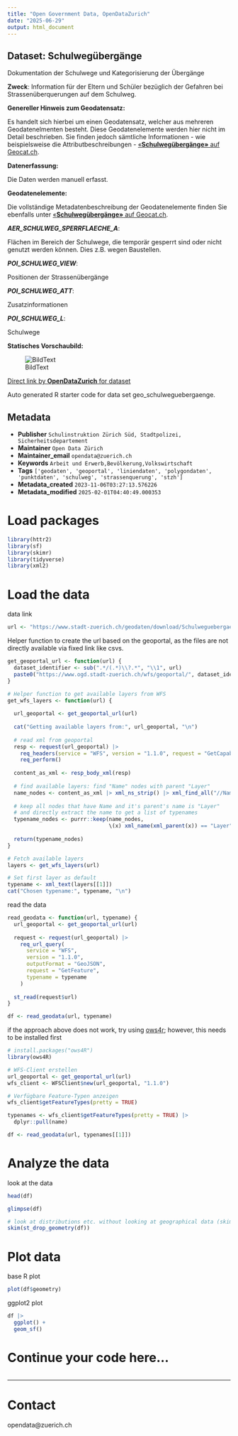 ```yaml
---
title: "Open Government Data, OpenDataZurich"
date: "2025-06-29"
output: html_document
---
```


## Dataset: Schulwegübergänge

Dokumentation der Schulwege und Kategorisierung der Übergänge

**Zweck**: Information für der Eltern und Schüler bezüglich der Gefahren bei Strassenüberquerungen auf dem Schulweg.

**Genereller Hinweis zum Geodatensatz:**

Es handelt sich hierbei um einen Geodatensatz, welcher aus mehreren Geodatenelmenten besteht. Diese Geodatenelemente werden hier nicht im Detail beschrieben. Sie finden jedoch sämtliche Informationen - wie beispielsweise die Attributbeschreibungen - [«**Schulwegübergänge»** auf Geocat.ch](https://www.geocat.ch/geonetwork/srv/ger/catalog.search#/metadata/8d325d82-81a9-46a9-9270-644b68318ef8).
			   

**Datenerfassung:**

Die Daten werden manuell erfasst.

**Geodatenelemente:**

Die vollständige Metadatenbeschreibung der Geodatenelemente finden Sie ebenfalls unter [«**Schulwegübergänge»** auf Geocat.ch](https://www.geocat.ch/geonetwork/srv/ger/md.viewer#/full_view/8d325d82-81a9-46a9-9270-644b68318ef8).

***AER_SCHULWEG_SPERRFLAECHE_A***: 

Flächen im Bereich der Schulwege, die temporär gesperrt sind oder nicht genutzt werden können. Dies z.B. wegen Baustellen.


***POI_SCHULWEG_VIEW***: 

Positionen der Strassenübergänge


***POI_SCHULWEG_ATT***: 

Zusatzinformationen


***POI_SCHULWEG_L***: 

Schulwege




**Statisches Vorschaubild:**

![BildText](https://www.gis.stadt-zuerich.ch/zueriplan_docs/geocat/8d325d82-81a9-46a9-9270-644b68318ef8.png)



[Direct link by **OpenDataZurich** for dataset](https://data.stadt-zuerich.ch/dataset/geo_schulweguebergaenge)

Auto generated R starter code for data set geo_schulweguebergaenge.

## Metadata

- **Publisher** `Schulinstruktion Zürich Süd, Stadtpolizei, Sicherheitsdepartement`
- **Maintainer** `Open Data Zürich`
- **Maintainer_email** `opendata@zuerich.ch`
- **Keywords** `Arbeit und Erwerb,Bevölk­erung,​​Volks​­wirt​­schaft`
- **Tags** `['geodaten', 'geoportal', 'liniendaten', 'polygondaten', 'punktdaten', 'schulweg', 'strassenquerung', 'stzh']`
- **Metadata_created** `2023-11-06T03:27:13.576226`
- **Metadata_modified** `2025-02-01T04:40:49.000353`


# Load packages

```r
library(httr2)
library(sf)
library(skimr)
library(tidyverse)
library(xml2)
```

# Load the data

data link
```r
url <- "https://www.stadt-zuerich.ch/geodaten/download/Schulweguebergaenge?format=geojson_link"
```


Helper function to create the url based on the geoportal, as the files are not directly available via fixed link like csvs.
```r
get_geoportal_url <- function(url) {
  dataset_identifier <- sub(".*/(.*)\\?.*", "\\1", url)
  paste0("https://www.ogd.stadt-zuerich.ch/wfs/geoportal/", dataset_identifier)
}
```

```r
# Helper function to get available layers from WFS
get_wfs_layers <- function(url) {
  
  url_geoportal <- get_geoportal_url(url)
  
  cat("Getting available layers from:", url_geoportal, "\n")
  
  # read xml from geoportal
  resp <- request(url_geoportal) |> 
    req_headers(service = "WFS", version = "1.1.0", request = "GetCapabilities") |> 
    req_perform()
  
  content_as_xml <- resp_body_xml(resp)
  
  # find available layers: find "Name" nodes with parent "Layer"
  name_nodes <- content_as_xml |> xml_ns_strip() |> xml_find_all("//Name")
  
  # keep all nodes that have Name and it's parent's name is "Layer"
  # and directly extract the name to get a list of typenames
  typename_nodes <- purrr::keep(name_nodes,
                                \(x) xml_name(xml_parent(x)) == "Layer")
  
  return(typename_nodes)
}

# Fetch available layers
layers <- get_wfs_layers(url)

# Set first layer as default
typename <- xml_text(layers[[1]])
cat("Chosen typename:", typename, "\n")
```

read the data
```r
read_geodata <- function(url, typename) {
  url_geoportal <- get_geoportal_url(url)
  
  request <- request(url_geoportal) |>
    req_url_query(
      service = "WFS",
      version = "1.1.0",
      outputFormat = "GeoJSON",
      request = "GetFeature",
      typename = typename
    )
  
  st_read(request$url)
}

df <- read_geodata(url, typename)
```

if the approach above does not work, try using [ows4r](https://eblondel.github.io/ows4R/); however, this needs to be installed first
```r
# install.packages("ows4R")
library(ows4R)

# WFS-Client erstellen
url_geoportal <- get_geoportal_url(url)
wfs_client <- WFSClient$new(url_geoportal, "1.1.0")

# Verfügbare Feature-Typen anzeigen
wfs_client$getFeatureTypes(pretty = TRUE)

typenames <- wfs_client$getFeatureTypes(pretty = TRUE) |> 
  dplyr::pull(name)

df <- read_geodata(url, typenames[[1]])
```

# Analyze the data

look at the data
```r
head(df)
```

```r
glimpse(df)
```

```r
# look at distributions etc. without looking at geographical data (skim cannot deal with geometries)
skim(st_drop_geometry(df))
```

# Plot data

base R plot
```r
plot(df$geometry)
```

ggplot2 plot
```r
df |>
  ggplot() +
  geom_sf()
```

# Continue your code here...

```r

```

------------------------------------------------------------------------

# Contact

opendata@zuerich.ch
